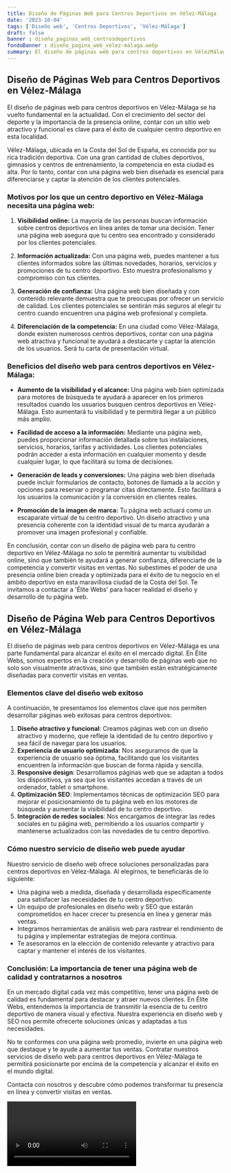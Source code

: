 ```yaml
---
title: Diseño de Páginas Web para Centros Deportivos en Vélez-Málaga
date: '2023-10-04'
tags: ['Diseño web', 'Centros Deportivos', 'Vélez-Málaga']
draft: false
banner : diseño_paginas_web_centrosdeportivos
fondoBanner : diseño_pagina_web_vélez-málaga.webp
summary: El diseño de páginas web para centros deportivos en VélezMálaga se ha vuelto fundamental en la actualidad. Con el crecimiento del sector del deporte y la importancia de la presencia online, contar con un sitio web atractivo y funcional es clave para el éxito de cualquier centro deportivo en esta localidad.
---
```


## Diseño de Páginas Web para Centros Deportivos en Vélez-Málaga

El diseño de páginas web para centros deportivos en Vélez-Málaga se ha vuelto fundamental en la actualidad. Con el crecimiento del sector del deporte y la importancia de la presencia online, contar con un sitio web atractivo y funcional es clave para el éxito de cualquier centro deportivo en esta localidad.

Vélez-Málaga, ubicada en la Costa del Sol de España, es conocida por su rica tradición deportiva. Con una gran cantidad de clubes deportivos, gimnasios y centros de entrenamiento, la competencia en esta ciudad es alta. Por lo tanto, contar con una página web bien diseñada es esencial para diferenciarse y captar la atención de los clientes potenciales.

### Motivos por los que un centro deportivo en Vélez-Málaga necesita una página web:

1. **Visibilidad online:** La mayoría de las personas buscan información sobre centros deportivos en línea antes de tomar una decisión. Tener una página web asegura que tu centro sea encontrado y considerado por los clientes potenciales.

2. **Información actualizada:** Con una página web, puedes mantener a tus clientes informados sobre las últimas novedades, horarios, servicios y promociones de tu centro deportivo. Esto muestra profesionalismo y compromiso con tus clientes.

3. **Generación de confianza:** Una página web bien diseñada y con contenido relevante demuestra que te preocupas por ofrecer un servicio de calidad. Los clientes potenciales se sentirán más seguros al elegir tu centro cuando encuentren una página web profesional y completa.

4. **Diferenciación de la competencia:** En una ciudad como Vélez-Málaga, donde existen numerosos centros deportivos, contar con una página web atractiva y funcional te ayudará a destacarte y captar la atención de los usuarios. Será tu carta de presentación virtual.

### Beneficios del diseño web para centros deportivos en Vélez-Málaga:

- **Aumento de la visibilidad y el alcance:** Una página web bien optimizada para motores de búsqueda te ayudará a aparecer en los primeros resultados cuando los usuarios busquen centros deportivos en Vélez-Málaga. Esto aumentará tu visibilidad y te permitirá llegar a un público más amplio.

- **Facilidad de acceso a la información:** Mediante una página web, puedes proporcionar información detallada sobre tus instalaciones, servicios, horarios, tarifas y actividades. Los clientes potenciales podrán acceder a esta información en cualquier momento y desde cualquier lugar, lo que facilitará su toma de decisiones.

- **Generación de leads y conversiones:** Una página web bien diseñada puede incluir formularios de contacto, botones de llamada a la acción y opciones para reservar o programar citas directamente. Esto facilitará a los usuarios la comunicación y la conversión en clientes reales.

- **Promoción de la imagen de marca:** Tu página web actuará como un escaparate virtual de tu centro deportivo. Un diseño atractivo y una presencia coherente con la identidad visual de tu marca ayudarán a promover una imagen profesional y confiable.

En conclusión, contar con un diseño de página web para tu centro deportivo en Vélez-Málaga no solo te permitirá aumentar tu visibilidad online, sino que también te ayudará a generar confianza, diferenciarte de la competencia y convertir visitas en ventas. No subestimes el poder de una presencia online bien creada y optimizada para el éxito de tu negocio en el ámbito deportivo en esta maravillosa ciudad de la Costa del Sol. Te invitamos a contactar a 'Élite Webs' para hacer realidad el diseño y desarrollo de tu página web.

<GifSeo />

<Cta />

## Diseño de Página Web para Centros Deportivos en Vélez-Málaga

El diseño de páginas web para centros deportivos en Vélez-Málaga es una parte fundamental para alcanzar el éxito en el mercado digital. En Élite Webs, somos expertos en la creación y desarrollo de páginas web que no solo son visualmente atractivas, sino que también están estratégicamente diseñadas para convertir visitas en ventas.

### Elementos clave del diseño web exitoso

A continuación, te presentamos los elementos clave que nos permiten desarrollar páginas web exitosas para centros deportivos:

1. **Diseño atractivo y funcional**: Creamos páginas web con un diseño atractivo y moderno, que refleje la identidad de tu centro deportivo y sea fácil de navegar para los usuarios.
2. **Experiencia de usuario optimizada**: Nos aseguramos de que la experiencia de usuario sea óptima, facilitando que los visitantes encuentren la información que buscan de forma rápida y sencilla.
3. **Responsive design**: Desarrollamos páginas web que se adaptan a todos los dispositivos, ya sea que los visitantes accedan a través de un ordenador, tablet o smartphone.
4. **Optimización SEO**: Implementamos técnicas de optimización SEO para mejorar el posicionamiento de tu página web en los motores de búsqueda y aumentar la visibilidad de tu centro deportivo.
5. **Integración de redes sociales**: Nos encargamos de integrar las redes sociales en tu página web, permitiendo a los usuarios compartir y mantenerse actualizados con las novedades de tu centro deportivo.

### Cómo nuestro servicio de diseño web puede ayudar

Nuestro servicio de diseño web ofrece soluciones personalizadas para centros deportivos en Vélez-Málaga. Al elegirnos, te beneficiarás de lo siguiente:

- Una página web a medida, diseñada y desarrollada específicamente para satisfacer las necesidades de tu centro deportivo.
- Un equipo de profesionales en diseño web y SEO que estarán comprometidos en hacer crecer tu presencia en línea y generar más ventas.
- Integramos herramientas de análisis web para rastrear el rendimiento de tu página y implementar estrategias de mejora continua.
- Te asesoramos en la elección de contenido relevante y atractivo para captar y mantener el interés de los visitantes.

### Conclusión: La importancia de tener una página web de calidad y contratarnos a nosotros

En un mercado digital cada vez más competitivo, tener una página web de calidad es fundamental para destacar y atraer nuevos clientes. En Élite Webs, entendemos la importancia de transmitir la esencia de tu centro deportivo de manera visual y efectiva. Nuestra experiencia en diseño web y SEO nos permite ofrecerte soluciones únicas y adaptadas a tus necesidades.

No te conformes con una página web promedio, invierte en una página web que destaque y te ayude a aumentar tus ventas. Contratar nuestros servicios de diseño web para centros deportivos en Vélez-Málaga te permitirá posicionarte por encima de la competencia y alcanzar el éxito en el mundo digital.

Contacta con nosotros y descubre cómo podemos transformar tu presencia en línea y convertir visitas en ventas.

<Video />

<CtaBot job='Centros Deportivos' city='Vélez-Málaga'/>

<Gmaps query='Vélez-Málaga+españa+maps' />